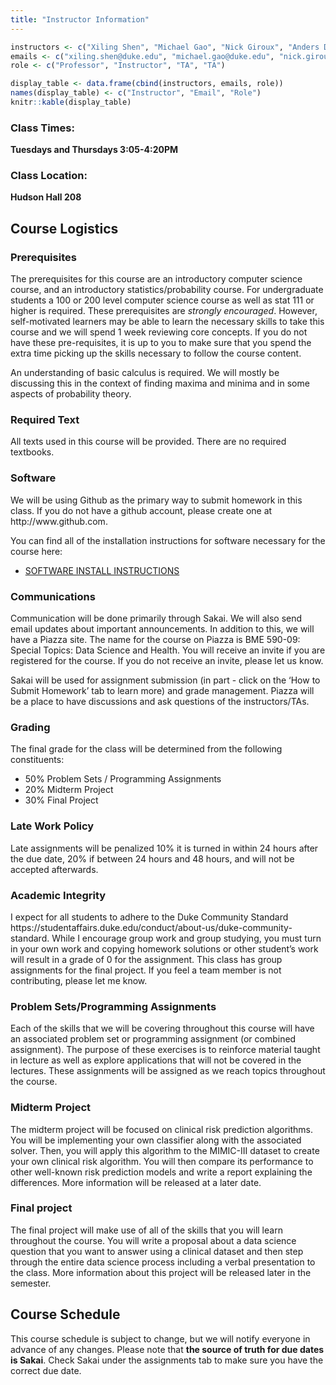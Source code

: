 ```yaml
---
title: "Instructor Information"
---
```


```r
instructors <- c("Xiling Shen", "Michael Gao", "Nick Giroux", "Anders Dohlman")
emails <- c("xiling.shen@duke.edu", "michael.gao@duke.edu", "nick.giroux@duke.edu", "anders.dohlman@duke.edu")
role <- c("Professor", "Instructor", "TA", "TA")

display_table <- data.frame(cbind(instructors, emails, role))
names(display_table) <- c("Instructor", "Email", "Role")
knitr::kable(display_table)
```

### Class Times: 
**Tuesdays and Thursdays 3:05-4:20PM**

### Class Location:
**Hudson Hall 208**

## Course Logistics
### Prerequisites
The prerequisites for this course are an introductory computer science course, and an introductory statistics/probability course. For undergraduate students a 100 or 200 level computer science course as well as stat 111 or higher is required. These prerequisites are *strongly encouraged*. However, self-motivated learners may be able to learn the necessary skills to take this course and we will spend 1 week reviewing core concepts. If you do not have these pre-requisites, it is up to you to make sure that you spend the extra time picking up the skills necessary to follow the course content.

An understanding of basic calculus is required. We will mostly be discussing this in the context of finding maxima and minima and in some aspects of probability theory.

### Required Text 
All texts used in this course will be provided. There are no required textbooks.  

### Software 
We will be using Github as the primary way to submit homework in this class. If you do not have a github account, please create one at http://www.github.com.

You can find all of the installation instructions for software necessary for the course here:

 * [SOFTWARE INSTALL INSTRUCTIONS](https://github.com/dsahduke/software_install_instructions)

### Communications
Communication will be done primarily through Sakai. We will also send email updates about important announcements. In addition to this, we will have a Piazza site. The name for the course on Piazza is BME 590-09: Special Topics: Data Science and Health. You will receive an invite if you are registered for the course. If you do not receive an invite, please let us know.

Sakai will be used for assignment submission (in part - click on the 'How to Submit Homework' tab to learn more) and grade management. Piazza will be a place to have discussions and ask questions of the instructors/TAs.

### Grading 
The final grade for the class will be determined from the following constituents:

 * 50% Problem Sets / Programming Assignments
 * 20% Midterm Project 
 * 30% Final Project 
	 
	 
### Late Work Policy  
Late assignments will be penalized 10% it is turned in within 24 hours after the due date, 20% if between 24 hours and 48 hours, and will not be accepted afterwards. 


### Academic Integrity
I expect for all students to adhere to the Duke Community Standard https://studentaffairs.duke.edu/conduct/about-us/duke-community-standard. While I encourage group work and group studying, you must turn in your own work and copying homework solutions or other student’s work will result in a grade of 0 for the assignment. This class has group assignments for the final project. If you feel a team member is not contributing, please let me know.


### Problem Sets/Programming Assignments
Each of the skills that we will be covering throughout this course will have an associated problem set or programming assignment (or combined assignment). The purpose of these exercises is to reinforce material taught in lecture as well as explore applications that will not be covered in the lectures. These assignments will be assigned as we reach topics throughout the course.  

### Midterm Project  

The midterm project will be focused on clinical risk prediction algorithms. You will be implementing your own classifier along with the associated solver. Then, you will apply this algorithm to the MIMIC-III dataset to create your own clinical risk algorithm. You will then compare its performance to other well-known risk prediction models and write a report explaining the differences. More information will be released at a later date.


### Final project
The final project will make use of all of the skills that you will learn throughout the course. You will write a proposal about a data science question that you want to answer using a clinical dataset and then step through the entire data science process including a verbal presentation to the class. More information about this project will be released later in the semester.

## Course Schedule

This course schedule is subject to change, but we will notify everyone in advance of any changes. Please note that **the source of truth for due dates is Sakai**. Check Sakai under the assignments tab to make sure you have the correct due date.



